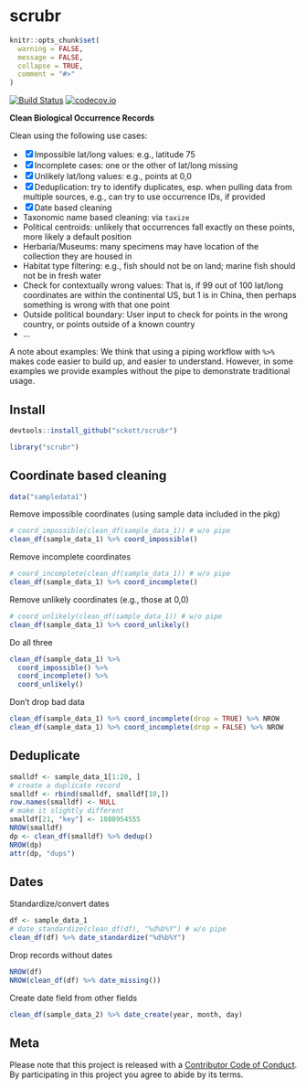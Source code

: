 scrubr
======

```r
knitr::opts_chunk$set(
  warning = FALSE,
  message = FALSE,
  collapse = TRUE,
  comment = "#>"
)
```

[![Build Status](https://travis-ci.org/sckott/scrubr.svg?branch=master)](https://travis-ci.org/sckott/scrubr)
[![codecov.io](http://codecov.io/github/sckott/scrubr/coverage.svg?branch=master)](http://codecov.io/github/sckott/scrubr?branch=master)

__Clean Biological Occurrence Records__

Clean using the following use cases:

- [x] Impossible lat/long values: e.g., latitude 75
- [x] Incomplete cases: one or the other of lat/long missing
- [x] Unlikely lat/long values: e.g., points at 0,0
- [x] Deduplication: try to identify duplicates, esp. when pulling data from multiple sources, e.g., can try to use occurrence IDs, if provided
- [x] Date based cleaning
- Taxonomic name based cleaning: via `taxize`
* Political centroids: unlikely that occurrences fall exactly on these points, more likely a
default position
* Herbaria/Museums: many specimens may have location of the collection they are housed in
* Habitat type filtering: e.g., fish should not be on land; marine fish should not be in fresh water
* Check for contextually wrong values: That is, if 99 out of 100 lat/long coordinates are within the continental US, but 1 is in China, then perhaps something is wrong with that one point
* Outside political boundary: User input to check for points in the wrong country, or points outside of a known country
* ...

A note about examples: We think that using a piping workflow with `%>%` makes code easier to 
build up, and easier to understand. However, in some examples we provide examples without the pipe
to demonstrate traditional usage.

## Install

```r
devtools::install_github("sckott/scrubr")
```

```r
library("scrubr")
```

## Coordinate based cleaning

```r
data("sampledata1")
```

Remove impossible coordinates (using sample data included in the pkg)

```r
# coord_impossible(clean_df(sample_data_1)) # w/o pipe
clean_df(sample_data_1) %>% coord_impossible()
```

Remove incomplete coordinates

```r
# coord_incomplete(clean_df(sample_data_1)) # w/o pipe
clean_df(sample_data_1) %>% coord_incomplete()
```

Remove unlikely coordinates (e.g., those at 0,0)

```r
# coord_unlikely(clean_df(sample_data_1)) # w/o pipe
clean_df(sample_data_1) %>% coord_unlikely()
```

Do all three

```r
clean_df(sample_data_1) %>%
  coord_impossible() %>%
  coord_incomplete() %>%
  coord_unlikely()
```

Don't drop bad data

```r
clean_df(sample_data_1) %>% coord_incomplete(drop = TRUE) %>% NROW
clean_df(sample_data_1) %>% coord_incomplete(drop = FALSE) %>% NROW
```


## Deduplicate

```r
smalldf <- sample_data_1[1:20, ]
# create a duplicate record
smalldf <- rbind(smalldf, smalldf[10,])
row.names(smalldf) <- NULL
# make it slightly different
smalldf[21, "key"] <- 1088954555
NROW(smalldf)
dp <- clean_df(smalldf) %>% dedup()
NROW(dp)
attr(dp, "dups")
```

## Dates

Standardize/convert dates

```r
df <- sample_data_1
# date_standardize(clean_df(df), "%d%b%Y") # w/o pipe
clean_df(df) %>% date_standardize("%d%b%Y")
```

Drop records without dates

```r
NROW(df)
NROW(clean_df(df) %>% date_missing())
```

Create date field from other fields

```r
clean_df(sample_data_2) %>% date_create(year, month, day)
```

## Meta

Please note that this project is released with a [Contributor Code of Conduct](CONDUCT.md). By participating in this project you agree to abide by its terms.

